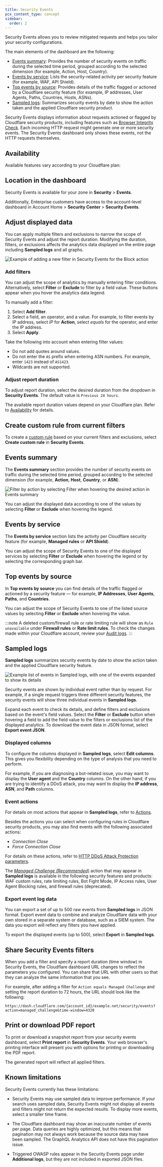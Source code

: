 ```yaml
---
title: Security Events
pcx_content_type: concept
sidebar:
  order: 2
---
```



Security Events allows you to review <GlossaryTooltip term="mitigated request">mitigated requests</GlossaryTooltip> and helps you tailor your security configurations.

The main elements of the dashboard are the following:

- [Events summary](#events-summary): Provides the number of security events on traffic during the selected time period, grouped according to the selected dimension (for example, Action, Host, Country).
- [Events by service](#events-by-service): Lists the security-related activity per security feature (for example, WAF, API Shield).
- [Top events by source](#top-events-by-source): Provides details of the traffic flagged or actioned by a Cloudflare security feature (for example, IP addresses, User Agents, Paths, Countries, Hosts, ASNs).
- [Sampled logs](#sampled-logs): Summarizes security events by date to show the action taken and the applied Cloudflare security product.

Security Events displays information about requests actioned or flagged by Cloudflare security products, including features such as [Browser Integrity Check](/waf/tools/browser-integrity-check/). Each incoming HTTP request might generate one or more security events. The Security Events dashboard only shows these events, not the HTTP requests themselves.

## Availability

Available features vary according to your Cloudflare plan:

<FeatureTable id="security.security_events" />

## Location in the dashboard

Security Events is available for your zone in **Security** > **Events**.

Additionally, Enterprise customers have access to the account-level dashboard in Account Home > **Security Center** > **Security Events**.

## Adjust displayed data

You can apply multiple filters and exclusions to narrow the scope of Security Events and adjust the report duration. Modifying the duration, filters, or exclusions affects the analytics data displayed on the entire page including **Sampled logs** and all graphs.

![Example of adding a new filter in Security Events for the Block action](~/assets/images/waf/events-add-filter.png)

### Add filters

You can adjust the scope of analytics by manually entering filter conditions. Alternatively, select **Filter** or **Exclude** to filter by a field value. These buttons appear when you hover the analytics data legend.

To manually add a filter:

1. Select **Add filter**.
2. Select a field, an operator, and a value. For example, to filter events by IP address, select _IP_ for **Action**, select _equals_ for the operator, and enter the IP address.
3. Select **Apply**.

Take the following into account when entering filter values:

- Do not add quotes around values.
- Do not enter the `AS` prefix when entering ASN numbers. For example, enter `1423` instead of `AS1423`.
- Wildcards are not supported.

### Adjust report duration

To adjust report duration, select the desired duration from the dropdown in **Security Events**. The default value is `Previous 24 hours`.

The available report duration values depend on your Cloudflare plan. Refer to [Availability](#availability) for details.

## Create custom rule from current filters

To create a [custom rule](/waf/custom-rules/create-dashboard/) based on your current filters and exclusions, select **Create custom rule** in **Security Events**.

## Events summary

The **Events summary** section provides the number of security events on traffic during the selected time period, grouped according to the selected dimension (for example, **Action**, **Host**, **Country**, or **ASN**).

![Filter by action by selecting Filter when hovering the desired action in Events summary](~/assets/images/waf/events-summary.png)

You can adjust the displayed data according to one of the values by selecting **Filter** or **Exclude** when hovering the legend.

## Events by service

The **Events by service** section lists the activity per Cloudflare security feature (for example, **Managed rules** or **API Shield**).

You can adjust the scope of Security Events to one of the displayed services by selecting **Filter** or **Exclude** when hovering the legend or by selecting the corresponding graph bar.

## Top events by source

In **Top events by source** you can find details of the traffic flagged or actioned by a security feature — for example, **IP Addresses**, **User Agents**, **Paths**, and **Countries**.

You can adjust the scope of Security Events to one of the listed source values by selecting **Filter** or **Exclude** when hovering the value.

:::note
A deleted custom/firewall rule or rate limiting rule will show as `Rule unavailable` under **Firewall rules** or **Rate limit rules**. To check the changes made within your Cloudflare account, review your [Audit logs](/fundamentals/setup/account/account-security/review-audit-logs/).
:::

## Sampled logs

**Sampled logs** summarizes security events by date to show the action taken and the applied Cloudflare security feature.

![Example list of events in Sampled logs, with one of the events expanded to show its details](~/assets/images/waf/events-sampled-logs.png)

Security events are shown by individual event rather than by request. For example, if a single request triggers three different security features, the security events will show three individual events in **Sampled logs**.

Expand each event to check its details, and define filters and exclusions based on the event's field values. Select the **Filter** or **Exclude** button when hovering a field to add the field value to the filters or exclusions list of the displayed analytics. To download the event data in JSON format, select **Export event JSON**.

### Displayed columns

To configure the columns displayed in **Sampled logs**, select **Edit columns**. This gives you flexibility depending on the type of analysis that you need to perform.

For example, if you are diagnosing a bot-related issue, you may want to display the **User agent** and the **Country** columns. On the other hand, if you are trying to identify a DDoS attack, you may want to display the **IP address**, **ASN**, and **Path** columns.

### Event actions

For details on most actions that appear in **Sampled logs**, refer to [Actions](/ruleset-engine/rules-language/actions/).

Besides the actions you can select when configuring rules in Cloudflare security products, you may also find events with the following associated actions:

- _Connection Close_
- _Force Connection Close_

For details on these actions, refer to [HTTP DDoS Attack Protection parameters](/ddos-protection/managed-rulesets/http/override-parameters/#action).

The [_Managed Challenge (Recommended)_](/fundamentals/security/cloudflare-challenges/#managed-challenge-recommended) action that may appear in **Sampled logs** is available in the following security features and products: WAF custom rules, rate limiting rules, Bot Fight Mode, IP Access rules, User Agent Blocking rules, and firewall rules (deprecated).

### Export event log data

You can export a set of up to 500 raw events from **Sampled logs** in JSON format. Export event data to combine and analyze Cloudflare data with your own stored in a separate system or database, such as a <GlossaryTooltip term="SIEM">SIEM system</GlossaryTooltip>. The data you export will reflect any filters you have applied.

To export the displayed events (up to 500), select **Export** in **Sampled logs**.

## Share Security Events filters

When you add a filter and specify a report duration (time window) in Security Events, the Cloudflare dashboard URL changes to reflect the parameters you configured. You can share that URL with other users so that they can analyze the same information that you see.

For example, after adding a filter for `Action equals Managed Challenge` and setting the report duration to 72 hours, the URL should look like the following:

`https://dash.cloudflare.com/{account_id}/example.net/security/events?action=managed_challenge&time-window=4320`

## Print or download PDF report

To print or download a snapshot report from your security events dashboard, select **Print report** in **Security Events**. Your web browser's printing interface will present you with options for printing or downloading the PDF report.

The generated report will reflect all applied filters.

## Known limitations

Security Events currently has these limitations:

- Security Events may use sampled data to improve performance. If your search uses sampled data, Security Events might not display all events and filters might not return the expected results. To display more events, select a smaller time frame.

- The Cloudflare dashboard may show an inaccurate number of events per page. Data queries are highly optimized, but this means that pagination may not always work because the source data may have been sampled. The GraphQL Analytics API does not have this pagination issue.

- Triggered OWASP rules appear in the Security Events page under **Additional logs**, but they are not included in exported JSON files.
